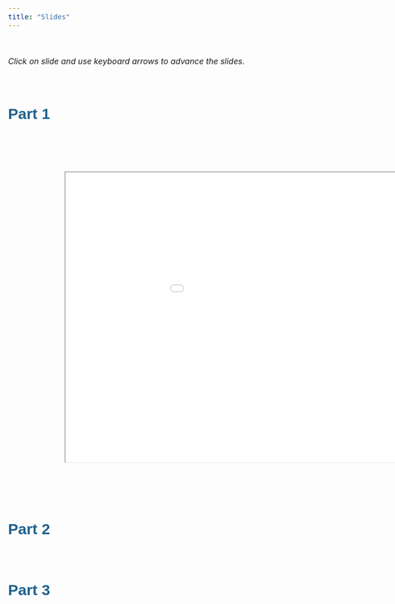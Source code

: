 ```yaml
---
title: "Slides"
---
```



<style type="text/css">

body{ /* Normal  */
      font-size: 16px;
  }
td {  /* Table  */
  font-size: 8px;
}
h1.title {
  font-size: 48px;
  font-weight: bold;
  color:#1f618d;
  font-family: Tahoma, sans-serif
}

h2 {
  font-size: 30px;
  font-weight: bold;
  color:#1f618d;
  font-family: Tahoma, sans-serif
}


div.blue { background-color:#f0fbfc ; border-radius: 4px; padding: 10px;}

</style>

<br>

*Click on slide and use keyboard arrows to advance the slides.*

<br>

## Part 1



<iframe width="1120" height="720 border: 6px" src="Data-basics-example.html" style="-webkit-transform:scale(0.8);-moz-transform-scale(0.8);"></iframe>


## Part 2

<br>


## Part 3
